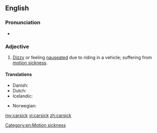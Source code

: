==English==

===Pronunciation===
* {{rhymes|ɑː(r)sɪk|lang=en}}

===Adjective===
{{en-adj}}

# [[dizzy#English|Dizzy]] or feeling [[nauseated]] due to riding in a vehicle; suffering from [[motion sickness]].

====Translations====
{{trans-top|feeling nauseated due to riding in a vehicle}}
* Danish: {{t|da|køresyg}}
* Dutch: {{t|nl|wagenziek}}
* Icelandic: {{t|is|bílveikur}}
{{trans-mid}}
* Norwegian: {{t|no|bilsyk}}
{{trans-bottom}}

[[Category:en:Motion sickness]]

[[my:carsick]]
[[vi:carsick]]
[[zh:carsick]]